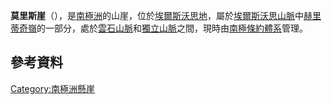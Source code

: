 {{coord|80|20|S|81|49|W|source:GNIS|display=title}}

'''莫里斯崖'''（{{lang-en|Morris Cliff}}），是[[南極洲|南極洲]]的山崖，位於[[埃爾斯沃思地|埃爾斯沃思地]]，屬於[[埃爾斯沃思山脈|埃爾斯沃思山脈]]中[[赫里蒂奇嶺|赫里蒂奇嶺]]的一部分，處於[[雲石山脈|雲石山脈]]和[[獨立山脈|獨立山脈]]之間，現時由[[南極條約體系|南極條約體系]]管理。

==參考資料==
{{cite gnis | type = antarid | id = 10271| name = Morris Cliff | accessdate = 2013-11-08}}

{{DEFAULTSORT:Morris Cliff}}
[[Category:南極洲懸崖|Category:南極洲懸崖]]


{{EllsworthLand-geo-stub}}